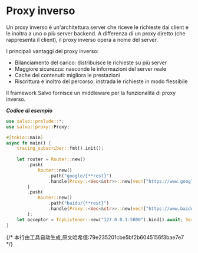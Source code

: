 # Proxy inverso

Un proxy inverso è un'architettura server che riceve le richieste dai client e le inoltra a uno o più server backend. A differenza di un proxy diretto (che rappresenta il client), il proxy inverso opera a nome del server.

I principali vantaggi del proxy inverso:
- Bilanciamento del carico: distribuisce le richieste su più server
- Maggiore sicurezza: nasconde le informazioni del server reale
- Cache dei contenuti: migliora le prestazioni
- Riscrittura e inoltro del percorso: instrada le richieste in modo flessibile

Il framework Salvo fornisce un middleware per la funzionalità di proxy inverso.

_**Codice di esempio**_

```rust
use salvo::prelude::*;
use salvo::proxy::Proxy;

#[tokio::main]
async fn main() {
    tracing_subscriber::fmt().init();
    
    let router = Router::new()
        .push(
            Router::new()
                .path("google/{**rest}")
                .handle(Proxy::<Vec<&str>>::new(vec!["https://www.google.com"])),
        )
        .push(
            Router::new()
                .path("baidu/{**rest}")
                .handle(Proxy::<Vec<&str>>::new(vec!["https://www.baidu.com"])),
        );
    let acceptor = TcpListener::new("127.0.0.1:5800").bind().await; Server::new(acceptor).serve(router).await;
}
```
{/* 本行由工具自动生成,原文哈希值:79e235201cbe5bf2b6045156f3bae7e7 */}